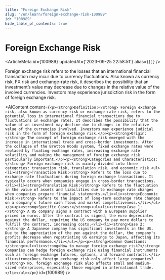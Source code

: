 ```yaml
---
title: "Foreign Exchange Risk"
slug: "/en/learn/foreign-exchange-risk-100989"
id: "100989"
hide_table_of_contents: true
---
```



# Foreign Exchange Risk

<ArticleMeta id={100989} updatedAt={'2023-09-25 22:58:51'} alias={`[]`} />
<div className='border-solid border-b border-t-0 my-4 border-[var(--ifm-color-gray-300)]' />

Foreign exchange risk refers to the losses that an international financial transaction may incur due to currency fluctuations. Also known as currency risk, FX risk and exchange-rate risk, it describes the possibility that an investment’s value may decrease due to changes in the relative value of the involved currencies. Investors may experience jurisdiction risk in the form of foreign exchange risk.

<AIContent content={`<p><strong>Definition:</strong> Foreign exchange risk, also known as currency risk or exchange rate risk, refers to the potential loss in international financial transactions due to fluctuations in exchange rates. It describes the possibility that the value of an investment may decline due to changes in the relative value of the currencies involved. Investors may experience judicial risk in the form of foreign exchange risk.</p><p><strong>Origin:</strong> The concept of foreign exchange risk emerged with the increase in international trade and cross-border investments. After the collapse of the Bretton Woods system, fixed exchange rates were replaced by floating exchange rates, increasing exchange rate volatility and making the management of foreign exchange risk particularly important.</p><p><strong>Categories and Characteristics:</strong> Foreign exchange risk is mainly divided into three categories: transaction risk, translation risk, and economic risk.<ul><li><strong>Transaction Risk:</strong> Refers to the loss due to exchange rate fluctuations during foreign exchange transactions. It typically occurs when companies engage in cross-border transactions.</li><li><strong>Translation Risk:</strong> Refers to the fluctuation in the value of assets and liabilities due to exchange rate changes when companies prepare financial statements.</li><li><strong>Economic Risk:</strong> Refers to the impact of long-term exchange rate changes on a company's future cash flows and market competitiveness.</li></ul></p><p><strong>Specific Cases:</strong><ul><li><strong>Case 1:</strong> A US company signs a contract with a European supplier priced in euros. After the contract is signed, the euro depreciates against the dollar, requiring the US company to pay more dollars to fulfill the contract, increasing costs.</li><li><strong>Case 2:</strong> A Japanese company has significant investments in the US. Due to the appreciation of the yen against the dollar, the company's profits decrease when repatriating US earnings to Japan, affecting its financial performance.</li></ul></p><p><strong>Common Questions:</strong><ul><li><strong>How to manage foreign exchange risk?</strong> Companies can hedge foreign exchange risk using financial instruments such as foreign exchange futures, options, and forward contracts.</li><li><strong>Does foreign exchange risk only affect large companies?</strong> No, foreign exchange risk also affects small and medium-sized enterprises, especially those engaged in international trade.</li></ul></p>`} id={100989} />

